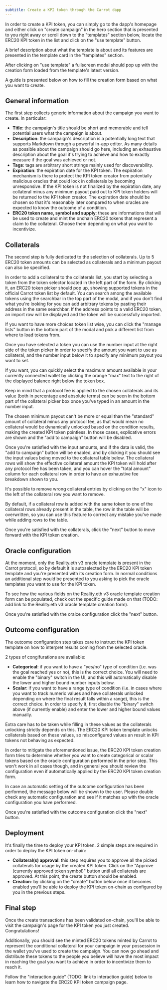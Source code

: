 ```yaml
---
subtitle: Create a KPI token through the Carrot dapp
---
```


In order to create a KPI token, you can simply go to the dapp's homepage and
either click on "create campaign" in the hero section that is presented to you
right away or scroll down to the "templates" section below, locate the ERC20 KPI
token in the list and click on the "use template" button.

A brief description about what the template is about and its features are
presented in the template card in the "templates" section.

After clicking on "use template" a fullscreen modal should pop up with the
creation form loaded from the template's latest version.

A guide is presented below on how to fill the creation form based on what you
want to create.

## General information

The first step collects generic information about the campaign you want to
create. In particular:

-   **Title**: the campaign's title should be short and memorable and tell
    potential users what the campaign is about.
-   **Description**: the campaign's description is a potentially long text that
    supports Markdown through a powerful in-app editor. As many details as
    possible about the campaign should go here, including an exhaustive
    description about the goal it's trying to achieve and how to exactly measure
    if the goal was achieved or not.
-   **Tags**: tags are arbitrary short strings mainly used for discoverability.
-   **Expiration**: the expiration date for the KPI token. The expiration
    mechanism is there to protect the KPI token creator from potentially
    malicious oracles that could lock in collaterals by becoming unresponsive.
    If the KPI token is not finalized by the expiration date, any collateral
    minus any minimum payout paid out to KPI token holders will be returned to
    the KPI token creator. The expiration date should be chosen so that it's
    reasonably later compared to when oracles are expected to know the outcome
    of a condition.
-   **ERC20 token name, symbol and supply**: these are informations that will be
    used to create and mint the onchain ERC20 tokens that represent a claim to
    the collateral. Choose them depending on what you want to incentivize.

## Collaterals

The second step is fully dedicated to the selection of collaterals. Up to 5
ERC20 token amounts can be selected as collaterals and a minimum payout can also
be specified.

In order to add a collateral to the collaterals list, you start by selecting a
token from the token selector located in the left part of the form. By clicking
it, an ERC20 token picker should pop up, showing supported tokens in the
official Carrot token list by default. You can search among the available tokens
using the searchbar in the top part of the modal, and if you don't find what
you're looking for you can add arbitrary tokens by pasting their address in the
same searchbar. If the address points to a valid ERC20 token, an import row will
be displayed and the token will be successfully imported.

If you want to have more choices token list wise, you can click the "manage
lists" button in the bottom part of the modal and pick a different list from
where to load tokens from.

Once you have selected a token you can use the number input at the right side of
the token picker in order to specify the amount you want to use as collateral,
and the number input below it to specify any minimum payout you want to set.

If you want, you can quickly select the maximum amount available in your
currently connected wallet by clicking the orange "max" text to the right of the
displayed balance right below the token box.

Keep in mind that a protocol fee is applied to the chosen collaterals and its
value (both in percentage and absolute terms) can be seen in the bottom part of
the collateral picker box once you've typed in an amount in the number input.

The chosen minimum payout can't be more or equal than the "standard" amount of
collateral minus any protocol fee, as that would mean no collateral would be
dynamically unlocked based on the condition results, making the created KPI
token pointless. In those cases, explicative errors are shown and the "add to
campaign" button will be disabled.

Once you're satisfied with the input amounts, and if the data is valid, the "add
to campaign" button will be enabled, and by clicking it you should see the input
values being moved to the collateral table below. The collateral rows will show
the effective collateral amount the KPI token will hold after any protocol fee
has been taken, and you can hover the "total amount" column for each collateral
row in order to have an exhaustive fee breakdown shown to you.

It's possible to remove wrong collateral entries by clicking on the "x" icon to
the left of the collateral row you want to remove.

By default, if a collateral row is added with the same token to one of the
collateral rows already present in the table, the row in the table will be
overwritten, so you can use this feature to correct any mistake you've made
while adding rows to the table.

Once you're satisfied with the collaterals, click the "next" button to move
forward with the KPI token creation.

## Oracle configuration

At the moment, only the Reality.eth v3 oracle template is present in the Carrot
protocol, so by default it is autoselected by the ERC20 KPI token template and
you're presented with its creation form. In normal conditions an additional step
would be presented to you asking to pick the oracle templates you want to use
for the KPI token.

To see how the various fields on the Reality.eth v3 oracle template creation
form can be populated, check out the specific guide made on that (TODO: add link
to the Reality.eth v3 oracle template creation form).

Once you're satisfied with the oralce configuration click the "next" button.

## Outcome configuration

The outcome configuration step takes care to instruct the KPI token template on
how to interpret results coming from the selected oracle.

2 types of congifurations are available:

-   **Categorical**: if you want to have a "yes/no" type of condition (i.e. was
    the goal reached yes or no), this is the correct choice. You will need to
    enable the "binary" switch in the UI, and this will automatically disable
    the lower and higher bound number inputs below.
-   **Scalar**: if you want to have a range type of condition (i.e. in cases
    where you want to track numeric values and have collaterals unlocked
    depending on where the final result falls within a range), this is the
    correct choice. In order to specify it, first disable the "binary" switch
    above (if currently enable) and enter the lower and higher bound values
    manually.

Extra care has to be taken while filling in these values as the collaterals
unlocking strictly depends on this. The ERC20 KPI token template unlocks
collaterals based on these values, so misconfigured values an result in KPI
tokens not behaving as expected.

In order to mitigate the aforementioned issue, the ERC20 KPI token creation form
tries to determine whether you want to create categorical or scalar tokens based
on the oracle configuration performed in the prior step. This won't work in all
cases though, and in general you should review the configuration even if
automatically applied by the ERC20 KPI token creation form.

In case an automatic setting of the outcome configuration has been performed,
the message below will be shown to the user. Please double check any automatic
configuration and see if it matches up with the oracle configuration you have
performed.

Once you're satisfied with the outcome configuration click the "next" button.

## Deployment

It's finally the time to deploy your KPI token. 2 simple steps are required in
order to deploy the KPI token on-chain:

-   **Collateral(s) approval**: this step requires you to approve all the picked
    collaterals for usage by the created KPI token. Click on the "Approve
    (currently approved token symbol)" button until all collaterals are
    approved. At this point, the create button should be enabled.
-   **Creation**: by clicking on the "create" button below once it becomes
    enabled you'll be able to deploy the KPI token on-chain as configured by you
    in the previous steps.

## Final step

Once the create transactions has been validated on-chain, you'll be able to
visit the campaign's page for the KPI token you just created. Congratulations!

Additionally, you should see the minted ERC20 tokens minted by Carrot to
represent the conditional collateral for your campaign in your possession in the
wallet you've used to create the campaign. You can now go ahead and distribute
these tokens to the people you believe will have the most impact in reaching the
goal you want to achieve in order to incentivize them to reach it.

Follow the "interaction guide" (TODO: link to interaction guide) below to learn
how to navigate the ERC20 KPI token campaign page.

